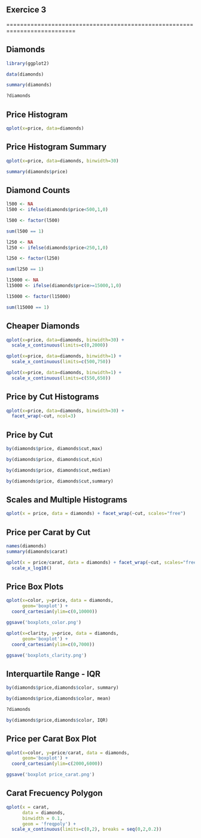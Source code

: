 
## Exercice 3

==========================================================================

## Diamonds

```{r}

library(ggplot2)

data(diamonds)

summary(diamonds)

?diamonds

```

## Price Histogram

```{r}

qplot(x=price, data=diamonds)

```

## Price Histogram Summary

```{r}

qplot(x=price, data=diamonds, binwidth=30)

summary(diamonds$price)

```

## Diamond Counts

```{r}

l500 <- NA
l500 <- ifelse(diamonds$price<500,1,0)

l500 <- factor(l500)

sum(l500 == 1)


```

```{r}

l250 <- NA
l250 <- ifelse(diamonds$price<250,1,0)

l250 <- factor(l250)

sum(l250 == 1)


```

```{r}

l15000 <- NA
l15000 <- ifelse(diamonds$price>=15000,1,0)

l15000 <- factor(l15000)

sum(l15000 == 1)

```

## Cheaper Diamonds

```{r}
qplot(x=price, data=diamonds, binwidth=30) +
  scale_x_continuous(limits=c(0,2000))

```

```{r}
qplot(x=price, data=diamonds, binwidth=1) +
  scale_x_continuous(limits=c(500,750))

```

```{r}
qplot(x=price, data=diamonds, binwidth=1) +
  scale_x_continuous(limits=c(550,650))

```

## Price by Cut Histograms

```{r}

qplot(x=price, data=diamonds, binwidth=30) +
  facet_wrap(~cut, ncol=3)


```

## Price by Cut
```{r}

by(diamonds$price, diamonds$cut,max)

```
```{r}

by(diamonds$price, diamonds$cut,min)

```
```{r}

by(diamonds$price, diamonds$cut,median)

```

```{r}

by(diamonds$price, diamonds$cut,summary)

```

## Scales and Multiple Histograms

```{r}

qplot(x = price, data = diamonds) + facet_wrap(~cut, scales="free")

```

## Price per Carat by Cut

```{r}

names(diamonds)
summary(diamonds$carat)

qplot(x = price/carat, data = diamonds) + facet_wrap(~cut, scales="free") +
  scale_x_log10()

```

## Price Box Plots

```{r}

qplot(x=color, y=price, data = diamonds,
      geom='boxplot') +
  coord_cartesian(ylim=c(0,10000))

ggsave('boxplots_color.png')

```

```{r}

qplot(x=clarity, y=price, data = diamonds,
      geom='boxplot') +
  coord_cartesian(ylim=c(0,7000))

ggsave('boxplots_clarity.png')

```

## Interquartile Range - IQR

```{r}

by(diamonds$price,diamonds$color, summary)

```

```{r}

by(diamonds$price,diamonds$color, mean)

```


```{r}

?diamonds

by(diamonds$price,diamonds$color, IQR)

```

## Price per Carat Box Plot

```{r}

qplot(x=color, y=price/carat, data = diamonds,
      geom='boxplot') +
  coord_cartesian(ylim=c(2000,6000))

ggsave('boxplot price_carat.png')

```

## Carat Frecuency Polygon

```{r}
qplot(x = carat,
      data = diamonds,
      binwidth = 0.1,
      geom = 'freqpoly') +
  scale_x_continuous(limits=c(0,2), breaks = seq(0,2,0.2))

```






